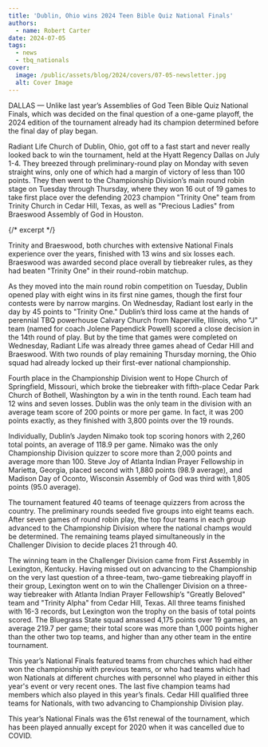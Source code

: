 ```yaml
---
title: 'Dublin, Ohio wins 2024 Teen Bible Quiz National Finals'
authors:
  - name: Robert Carter
date: 2024-07-05
tags:
  - news
  - tbq_nationals
cover:
  image: /public/assets/blog/2024/covers/07-05-newsletter.jpg
  alt: Cover Image
---
```


DALLAS — Unlike last year’s Assemblies of God Teen Bible Quiz National Finals, which was decided on the final question of a one-game playoff, the 2024 edition of the tournament already had its champion determined before the final day of play began.

Radiant Life Church of Dublin, Ohio, got off to a fast start and never really looked back to win the tournament, held at the Hyatt Regency Dallas on July 1-4. They breezed through preliminary-round play on Monday with seven straight wins, only one of which had a margin of victory of less than 100 points. They then went to the Championship Division’s main round robin stage on Tuesday through Thursday, where they won 16 out of 19 games to take first place over the defending 2023 champion "Trinity One" team from Trinity Church in Cedar Hill, Texas, as well as "Precious Ladies" from Braeswood Assembly of God in Houston.

{/* excerpt */}

Trinity and Braeswood, both churches with extensive National Finals experience over the years, finished with 13 wins and six losses each. Braeswood was awarded second place overall by tiebreaker rules, as they had beaten "Trinity One" in their round-robin matchup.

As they moved into the main round robin competition on Tuesday, Dublin opened play with eight wins in its first nine games, though the first four contests were by narrow margins. On Wednesday, Radiant lost early in the day by 45 points to "Trinity One." Dublin’s third loss came at the hands of perennial TBQ powerhouse Calvary Church from Naperville, Illinois, who "J" team (named for coach Jolene Papendick Powell) scored a close decision in the 14th round of play. But by the time that games were completed on Wednesday, Radiant Life was already three games ahead of Cedar Hill and Braeswood. With two rounds of play remaining Thursday morning, the Ohio squad had already locked up their first-ever national championship.

Fourth place in the Championship Division went to Hope Church of Springfield, Missouri, which broke the tiebreaker with fifth-place Cedar Park Church of Bothell, Washington by a win in the tenth round. Each team had 12 wins and seven losses.
Dublin was the only team in the division with an average team score of 200 points or more per game. In fact, it was 200 points exactly, as they finished with 3,800 points over the 19 rounds.

Individually, Dublin’s Jayden Nimako took top scoring honors with 2,260 total points, an average of 118.9 per game. Nimako was the only Championship Division quizzer to score more than 2,000 points and average more than 100. Steve Joy of Atlanta Indian Prayer Fellowship in Marietta, Georgia, placed second with 1,880 points (98.9 average), and Madison Day of Oconto, Wisconsin Assembly of God was third with 1,805 points (95.0 average).

The tournament featured 40 teams of teenage quizzers from across the country. The preliminary rounds seeded five groups into eight teams each. After seven games of round robin play, the top four teams in each group advanced to the Championship Division where the national champs would be determined. The remaining teams played simultaneously in the Challenger Division to decide places 21 through 40.

The winning team in the Challenger Division came from First Assembly in Lexington, Kentucky. Having missed out on advancing to the Championship on the very last question of a three-team, two-game tiebreaking playoff in their group, Lexington went on to win the Challenger Division on a three-way tiebreaker with Atlanta Indian Prayer Fellowship’s "Greatly Beloved" team and "Trinity Alpha" from Cedar Hill, Texas. All three teams finished with 16-3 records, but Lexington won the trophy on the basis of total points scored. The Bluegrass State squad amassed 4,175 points over 19 games, an average 219.7 per game; their total score was more than 1,000 points higher than the other two top teams, and higher than any other team in the entire tournament.

This year’s National Finals featured teams from churches which had either won the championship with previous teams, or who had teams which had won Nationals at different churches with personnel who played in either this year's event or very recent ones. The last five champion teams had members which also played in this year’s finals. Cedar Hill qualified three teams for Nationals, with two advancing to Championship Division play.

This year’s National Finals was the 61st renewal of the tournament, which has been played annually except for 2020 when it was cancelled due to COVID.
